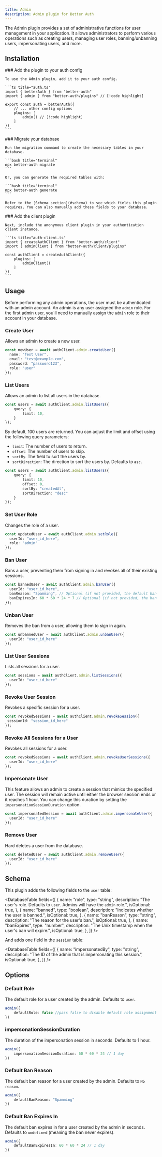 ```yaml
---
title: Admin
description: Admin plugin for Better Auth
---
```


The Admin plugin provides a set of administrative functions for user management in your application. It allows administrators to perform various operations such as creating users, managing user roles, banning/unbanning users, impersonating users, and more.


## Installation

<Steps>
  <Step>
    ### Add the plugin to your auth config

    To use the Admin plugin, add it to your auth config.

    ```ts title="auth.ts"
    import { betterAuth } from "better-auth"
    import { admin } from "better-auth/plugins" // [!code highlight]
    
    export const auth = betterAuth({
        // ... other config options
        plugins: [
            admin() // [!code highlight]
        ]
    })
    ```
  </Step>

  <Step>
    ### Migrate your database

    Run the migration command to create the necessary tables in your database.

    ```bash title="terminal"
    npx better-auth migrate
    ```

    Or, you can generate the required tables with:

    ```bash title="terminal"
    npx better-auth generate
    ```

    Refer to the [Schema section](#schema) to see which fields this plugin requires. You can also manually add these fields to your database.
  </Step>

  <Step>
    ### Add the client plugin

    Next, include the anonymous client plugin in your authentication client instance.

    ```ts title="auth-client.ts"
    import { createAuthClient } from "better-auth/client"
    import { adminClient } from "better-auth/client/plugins"
    
    const authClient = createAuthClient({
        plugins: [
            adminClient()
        ]
    })
    ```
  </Step>
</Steps>

## Usage

Before performing any admin operations, the user must be authenticated with an admin account. An admin is any user assigned the `admin` role. For the first admin user, you'll need to manually assign the `admin` role to their account in your database.

### Create User

Allows an admin to create a new user.

```ts title="admin.ts"
const newUser = await authClient.admin.createUser({
  name: "Test User",
  email: "test@example.com",
  password: "password123",
  role: "user"
});
```

### List Users

Allows an admin to list all users in the database.

```ts title="admin.ts"
const users = await authClient.admin.listUsers({
    query: {
        limit: 10,
    }
});
```
By default, 100 users are returned. You can adjust the limit and offset using the following query parameters:

- `limit`: The number of users to return.
- `offset`: The number of users to skip.
- `sortBy`: The field to sort the users by.
- `sortDirection`: The direction to sort the users by. Defaults to `asc`.

```ts title="admin.ts"
const users = await authClient.admin.listUsers({
    query: {
        limit: 10,
        offset: 0,
        sortBy: "createdAt",
        sortDirection: "desc"
    }
});
```

### Set User Role

Changes the role of a user.

```ts title="admin.ts"
const updatedUser = await authClient.admin.setRole({
  userId: "user_id_here",
  role: "admin"
});
```

### Ban User

Bans a user, preventing them from signing in and revokes all of their existing sessions.

```ts title="admin.ts"
const bannedUser = await authClient.admin.banUser({
  userId: "user_id_here",
  banReason: "Spamming", // Optional (if not provided, the default ban reason will be used - No reason)
  banExpiresIn: 60 * 60 * 24 * 7 // Optional (if not provided, the ban will never expire)
});
```

### Unban User

Removes the ban from a user, allowing them to sign in again.

```ts title="admin.ts"
const unbannedUser = await authClient.admin.unbanUser({
  userId: "user_id_here"
});
```

### List User Sessions

Lists all sessions for a user.

```ts title="admin.ts"
const sessions = await authClient.admin.listSessions({
  userId: "user_id_here"
});
```

### Revoke User Session

Revokes a specific session for a user.

```ts title="admin.ts"
const revokedSessions = await authClient.admin.revokeSession({
 sessionId: "session_id_here"
});
```

### Revoke All Sessions for a User

Revokes all sessions for a user.

```ts title="admin.ts"
const revokedSessions = await authClient.admin.revokeUserSessions({
  userId: "user_id_here"
});
```

### Impersonate User

This feature allows an admin to create a session that mimics the specified user. The session will remain active until either the browser session ends or it reaches 1 hour. You can change this duration by setting the `impersonationSessionDuration` option.

```ts title="admin.ts"
const impersonatedSession = await authClient.admin.impersonateUser({
  userId: "user_id_here"
});
```

### Remove User

Hard deletes a user from the database.

```ts title="admin.ts"
const deletedUser = await authClient.admin.removeUser({
  userId: "user_id_here"
});
```

## Schema

This plugin adds the following fields to the `user` table:

<DatabaseTable
    fields={[
        {
            name: "role",
            type: "string",
            description: "The user's role. Defaults to `user`. Admins will have the `admin` role.",
            isOptional: true,
        },
        {
            name: "banned",
            type: "boolean",
            description: "Indicates whether the user is banned.",
            isOptional: true,
        },
        {
            name: "banReason",
            type: "string",
            description: "The reason for the user's ban.",
            isOptional: true,
        },
        {
            name: "banExpires",
            type: "number",
            description: "The Unix timestamp when the user's ban will expire.",
            isOptional: true,
        },
    ]}
/>

And adds one field in the `session` table:

<DatabaseTable
    fields={[
        {
            name: "impersonatedBy",
            type: "string",
            description: "The ID of the admin that is impersonating this session.",
            isOptional: true,
        },
    ]}
/>


## Options

### Default Role

The default role for a user created by the admin. Defaults to `user`.

```ts title="auth.ts"
admin({
    defaultRole: false //pass false to disable default role assignment
})
```

### impersonationSessionDuration

The duration of the impersonation session in seconds. Defaults to 1 hour.

```ts title="auth.ts"
admin({
    impersonationSessionDuration: 60 * 60 * 24 // 1 day
})
```

### Default Ban Reason

The default ban reason for a user created by the admin. Defaults to `No reason`.

```ts title="auth.ts"
admin({
    defaultBanReason: "Spamming"
})
```

### Default Ban Expires In

The default ban expires in for a user created by the admin in seconds. Defaults to `undefined` (meaning the ban never expires).

```ts title="auth.ts"
admin({
    defaultBanExpiresIn: 60 * 60 * 24 // 1 day
})
```



